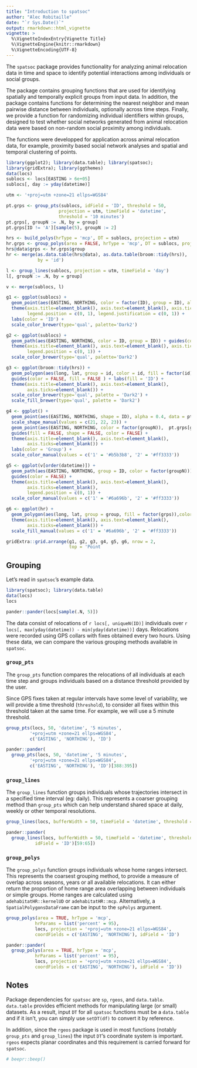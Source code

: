 ```yaml
---
title: "Introduction to spatsoc"
author: "Alec Robitaille"
date: "`r Sys.Date()`"
output: rmarkdown::html_vignette
vignette: >
  %\VignetteIndexEntry{Vignette Title}
  %\VignetteEngine{knitr::rmarkdown}
  %\VignetteEncoding{UTF-8}
---
```


The `spatsoc` package provides functionality for analyzing animal relocation data in time and space to identify potential interactions among individuals or social groups.

The package contains grouping functions that are used for identifying spatially and temporally explicit groups from input data. In addition, the package contains functions for determining the nearest neighbor and mean pairwise distance between individuals, optionally across time steps. Finally, we provide a function for randomizing individual identifiers within groups, designed to test whether social networks generated from animal relocation data were based on non-random social proximity among individuals.

The functions were developped for application across animal relocation data, for example, proximity based social network analyses and spatial and temporal clustering of points.

```r
library(ggplot2); library(data.table); library(spatsoc);
library(gridExtra); library(ggthemes)
data(locs)
sublocs <- locs[EASTING > 6e+05]
sublocs[, day := yday(datetime)]

utm <- '+proj=utm +zone=21 ellps=WGS84'

pt.grps <- group_pts(sublocs, idField = 'ID', threshold = 50,
                    projection = utm, timeField = 'datetime',
                    threshold = '10 minutes')
pt.grps[, groupN := .N, by = group]
pt.grps[ID != 'A'][sample(5), groupN := 2]

hrs <- build_polys(hrType = 'mcp', DT = sublocs, projection = utm)
hr.grps <- group_polys(area = FALSE, hrType = 'mcp', DT = sublocs, projection = utm)
hrs@data$grps <- hr.grps$group
hr <- merge(as.data.table(hrs@data), as.data.table(broom::tidy(hrs)),
            by = 'id')

l <- group_lines(sublocs, projection = utm, timeField = 'day')
l[, groupN := .N, by = group]

v <- merge(sublocs, l)

g1 <- ggplot(sublocs) +
  geom_point(aes(EASTING, NORTHING, color = factor(ID), group = ID), alpha = 0.8) +
  theme(axis.title=element_blank(), axis.text=element_blank(), axis.ticks=element_blank(),
        legend.position = c(0, 1), legend.justification = c(0, 1)) +
  labs(color = 'ID') +
  scale_color_brewer(type='qual', palette='Dark2')

g2 <- ggplot(sublocs) +
  geom_path(aes(EASTING, NORTHING, color = ID, group = ID)) + guides(color = FALSE) +
  theme(axis.title=element_blank(), axis.text=element_blank(), axis.ticks=element_blank(),
        legend.position = c(0, 1)) +
  scale_color_brewer(type='qual', palette='Dark2')

g3 <- ggplot(broom::tidy(hrs)) +
  geom_polygon(aes(long, lat, group = id, color = id, fill = factor(id)), alpha = 0.4) +
  guides(color = FALSE, fill = FALSE ) + labs(fill = 'ID') +
  theme(axis.title=element_blank(), axis.text=element_blank(),
        axis.ticks=element_blank()) +
  scale_color_brewer(type='qual', palette = 'Dark2') +
  scale_fill_brewer(type='qual', palette = 'Dark2')

g4 <- ggplot() +
  geom_point(aes(EASTING, NORTHING, shape = ID), alpha = 0.4, data = pt.grps) +
  scale_shape_manual(values = c(21, 22, 23)) +
  geom_point(aes(EASTING, NORTHING, color = factor(groupN)),  pt.grps[groupN > 1]) +
  guides(fill = FALSE, shape = FALSE, color = FALSE) +
  theme(axis.title=element_blank(), axis.text=element_blank(),
        axis.ticks=element_blank()) +
  labs(color = 'Group') +
  scale_color_manual(values = c('1' = '#b5b3b8', '2' = '#ff3333'))

g5 <- ggplot(v[order(datetime)]) +
  geom_path(aes(EASTING, NORTHING, group = ID, color = factor(groupN))) +
  guides(color = FALSE) +
  theme(axis.title=element_blank(), axis.text=element_blank(),
        axis.ticks=element_blank(),
        legend.position = c(0, 1)) +
  scale_color_manual(values = c('1' = '#6a696b', '2' = '#ff3333'))

g6 <- ggplot(hr) +
  geom_polygon(aes(long, lat, group = group, fill = factor(grps)),color = 'grey') + labs(fill = 'Group', color = 'ID')  + guides(fill = FALSE, color = FALSE) +
  theme(axis.title=element_blank(), axis.text=element_blank(),
        axis.ticks=element_blank()) +
  scale_fill_manual(values = c('1' = '#6a696b', '2' = '#ff3333'))

gridExtra::grid.arrange(g1, g2, g3, g4, g5, g6, nrow = 2,
                        top = 'Point                                                       Line                                                       Polygon')

```


<!-- ## Functions -->
<!-- * Grouping  -->
<!--     * `group_pts`   -->
<!--     * `group_lines`   -->
<!--     * `GroupHRs` / `group_polys`  -->
<!--     * `GroupClusters`  -->
<!--     * `CalcCentroids` -->
<!--     * `GroupTime` -->

<!-- * Mean pairwise distance -->
<!--     * `PairwiseDist` -->

<!-- * Nearest neighbor -->
<!--     * `Nearest` -->

<!-- * Randomization of IDs within groups -->
<!--     * `Randomizations` -->

<!-- * Helper functions -->
<!--     * `BuildPts` -->
<!--     * `BuildLines` -->
<!--     * `build_polys` -->
<!--     * `BuildClusters` -->

## Grouping
Let's read in `spatsoc`'s example data.

```r
library(spatsoc); library(data.table)
data(locs)
locs
```
```r
pander::pander(locs[sample(.N, 5)])
```

<!-- note this input/example data is just for now.. -->
The data consist of relocations of `r locs[, uniqueN(ID)]` individuals over `r locs[, max(yday(datetime)) - min(yday(datetime))]` days. Relocations were recorded using GPS collars with fixes obtained every two hours. Using these data, we can compare the various grouping methods available in `spatsoc`.

### `group_pts`
The `group_pts` function compares the relocations of all individuals at each time step and groups individuals based on a distance threshold provided by the user.

Since GPS fixes taken at regular intervals have some level of variability, we will provide a time threshold (`threshold`), to consider all fixes within this threshold taken at the same time. For example, we will use a 5 minute threshold.

```r
group_pts(locs, 50, 'datetime', '5 minutes',
         '+proj=utm +zone=21 ellps=WGS84',
         c('EASTING', 'NORTHING'), 'ID')
```

```r
pander::pander(
  group_pts(locs, 50, 'datetime', '5 minutes',
         '+proj=utm +zone=21 ellps=WGS84',
         c('EASTING', 'NORTHING'), 'ID')[388:395])
```


### `group_lines`
The `group_lines` function groups individuals whose trajectories intersect in a specified time interval (eg: daily). This represents a coarser grouping method than `group_pts` which can help understand shared space at daily, weekly or other temporal resolutions.

```r
group_lines(locs, bufferWidth = 50, timeField = 'datetime', threshold = '1 day', projection = '+proj=utm +zone=21 ellps=WGS84', coordFields = c('EASTING', 'NORTHING'), idField = 'ID')
```

```r
pander::pander(
  group_lines(locs, bufferWidth = 50, timeField = 'datetime', threshold = '1 day', projection = '+proj=utm +zone=21 ellps=WGS84', coordFields = c('EASTING', 'NORTHING'),
           idField = 'ID')[59:65])
```


### `group_polys`
The `group_polys` function groups individuals whose home ranges intersect. This represents the coarsest grouping method, to provide a measure of overlap across seasons, years or all available relocations. It can either return the proportion of home range area overlapping between individuals or simple groups. Home ranges are calculated using `adehabitatHR::kernelUD` or `adehabitatHR::mcp`. Alternatively, a `SpatialPolygonsDataFrame` can be input to the `spPolys` argument.

```r
group_polys(area = TRUE, hrType = 'mcp',
           hrParams = list('percent' = 95),
           locs, projection = '+proj=utm +zone=21 ellps=WGS84',
           coordFields = c('EASTING', 'NORTHING'), idField = 'ID')
```

```r
pander::pander(
  group_polys(area = TRUE, hrType = 'mcp',
           hrParams = list('percent' = 95),
           locs, projection = '+proj=utm +zone=21 ellps=WGS84',
           coordFields = c('EASTING', 'NORTHING'), idField = 'ID'))
```


<!-- timegroup needs to accomodate 10 hours  FR?
     home ranges are calculated with adehabitat...
     where in depends
-->



## Notes
Package dependencies for `spatsoc` are `sp`, `rgeos`, and `data.table`. `data.table` provides efficient methods for manipulating large (or small) datasets. As a result, input `DT` for all `spatsoc` functions must be a `data.table` and if it isn't, you can simply use `setDT(df)` to convert it by reference.

In addition, since the `rgeos` package is used in most functions (notably `group_pts` and `group_lines`) the input `DT`'s coordinate system is important. `rgeos` expects planar coordinates and this requirement is carried forward for `spatsoc`.


```r
# beepr::beep()
```
